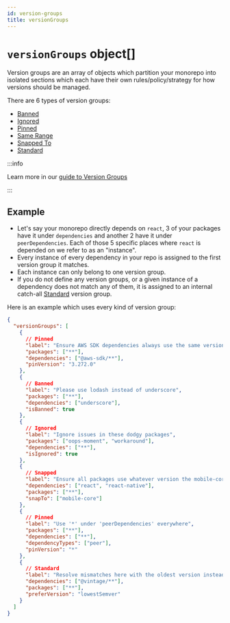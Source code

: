 ```yaml
---
id: version-groups
title: versionGroups
---
```



# `versionGroups` object[]

Version groups are an array of objects which partition your monorepo into isolated sections which
each have their own rules/policy/strategy for how versions should be managed.

There are 6 types of version groups:

- [Banned](./version-groups/banned.mdx)
- [Ignored](./version-groups/ignored.mdx)
- [Pinned](./version-groups/pinned.mdx)
- [Same Range](./version-groups/same-range.mdx)
- [Snapped To](./version-groups/snapped-to.mdx)
- [Standard](./version-groups/standard.mdx)

:::info

Learn more in our [guide to Version Groups](../guide/version-groups.mdx)

:::

## Example

- Let's say your monorepo directly depends on `react`, 3 of your packages have it under
  `dependencies` and another 2 have it under `peerDependencies`. Each of those 5 specific places
  where `react` is depended on we refer to as an "instance".
- Every instance of every dependency in your repo is assigned to the first version group it matches.
- Each instance can only belong to one version group.
- If you do not define any version groups, or a given instance of a dependency does not match any of
  them, it is assigned to an internal catch-all [Standard](./version-groups/standard.mdx) version
  group.

Here is an example which uses every kind of version group:

```json
{
  "versionGroups": [
    {
      // Pinned
      "label": "Ensure AWS SDK dependencies always use the same version",
      "packages": ["**"],
      "dependencies": ["@aws-sdk/**"],
      "pinVersion": "3.272.0"
    },
    {
      // Banned
      "label": "Please use lodash instead of underscore",
      "packages": ["**"],
      "dependencies": ["underscore"],
      "isBanned": true
    },
    {
      // Ignored
      "label": "Ignore issues in these dodgy packages",
      "packages": ["oops-moment", "workaround"],
      "dependencies": ["**"],
      "isIgnored": true
    },
    {
      // Snapped
      "label": "Ensure all packages use whatever version the mobile-core package is using",
      "dependencies": ["react", "react-native"],
      "packages": ["**"],
      "snapTo": ["mobile-core"]
    },
    {
      // Pinned
      "label": "Use '*' under 'peerDependencies' everywhere",
      "packages": ["**"],
      "dependencies": ["**"],
      "dependencyTypes": ["peer"],
      "pinVersion": "*"
    },
    {
      // Standard
      "label": "Resolve mismatches here with the oldest version instead of the newest",
      "dependencies": ["@vintage/**"],
      "packages": ["**"],
      "preferVersion": "lowestSemver"
    }
  ]
}
```
